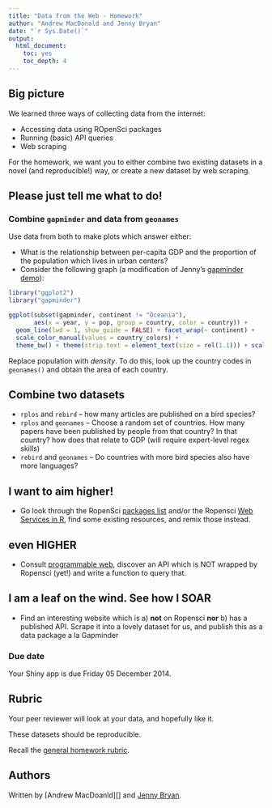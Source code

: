 ```yaml
---
title: "Data from the Web - Homework"
author: "Andrew MacDonald and Jenny Bryan"
date: "`r Sys.Date()`"
output:
  html_document:
    toc: yes
    toc_depth: 4
---
```


## Big picture

We learned three ways of collecting data from the internet:

  * Accessing data using ROpenSci packages
  * Running (basic) API queries
  * Web scraping

For the homework, we want you to either combine two existing datasets in a novel (and reproducible!) way, or create a new dataset by web scraping.

## Please just tell me what to do! 

### Combine `gapminder` and data from `geonames`

Use data from both to make plots which answer either:

  * What is the relationship between per-capita GDP and the proportion of the population which lives in urban centers?
  * Consider the following graph (a modification of Jenny's [gapminder demo](https://github.com/jennybc/gapminder)):
    
```r
library("ggplot2")
library("gapminder")

ggplot(subset(gapminder, continent != "Oceania"),
       aes(x = year, y = pop, group = country, color = country)) +
  geom_line(lwd = 1, show_guide = FALSE) + facet_wrap(~ continent) +
  scale_color_manual(values = country_colors) +
  theme_bw() + theme(strip.text = element_text(size = rel(1.1))) + scale_y_log10()
```

Replace population with *density*. To do this, look up the country codes in `geonames()` and obtain the area of each country.

## Combine two datasets

* `rplos` and `rebird` -- how many articles are published on a bird species? 
* `rplos` and `geonames` -- Choose a random set of countries. How many papers have been published by people from that country? In that country? how does that relate to GDP (will require expert-level regex skills)
* `rebird` and `geonames` -- Do countries with more bird species also have more languages?

## I want to aim higher!

* Go look through the RopenSci [packages list](http://ropensci.org/packages/) and/or the Ropensci [Web Services in R](https://github.com/ropensci/webservices), find some existing resources, and remix those instead.

## even HIGHER

* Consult [programmable web](), discover an API which is NOT wrapped by Ropensci (yet!) and write a function to query that.

## I am a leaf on the wind. See how I SOAR

* Find an interesting website which is a) __not__ on Ropensci __nor__ b) has a published API. Scrape it into a lovely dataset for us, and publish this as a data package a la Gapminder 

### Due date

Your Shiny app is due Friday 05 December 2014.

## Rubric

Your peer reviewer will look at your data, and hopefully like it.

These datasets should be reproducible.  

Recall the [general homework rubric](http://stat545-ubc.github.io/peer-review01_marking-rubric.html).

## Authors

Written by [Andrew MacDoanld][] and [Jenny Bryan][].

[Julia Gustavsen]: https://twitter.com/polesasunder
[Jenny Bryan]: http://www.stat.ubc.ca/~jenny/
